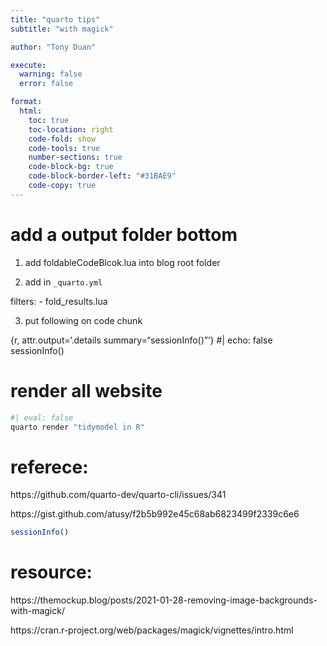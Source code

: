 ```yaml
---
title: "quarto tips"
subtitle: "with magick"

author: "Tony Duan"

execute:
  warning: false
  error: false

format:
  html:
    toc: true
    toc-location: right
    code-fold: show
    code-tools: true
    number-sections: true
    code-block-bg: true
    code-block-border-left: "#31BAE9"
    code-copy: true
---
```


# add a output folder bottom

1. add foldableCodeBlcok.lua into blog root folder

2. add in `_quarto.yml`

filters:
  - fold_results.lua

3. put following on code chunk

{r, attr.output='.details summary="sessionInfo()"'}
#| echo: false
sessionInfo()



# render all website

```r
#| eval: false
quarto render "tidymodel in R"
```





# referece:

https://github.com/quarto-dev/quarto-cli/issues/341

https://gist.github.com/atusy/f2b5b992e45c68ab6823499f2339c6e6


```r
sessionInfo()
```



# resource:


https://themockup.blog/posts/2021-01-28-removing-image-backgrounds-with-magick/

https://cran.r-project.org/web/packages/magick/vignettes/intro.html

